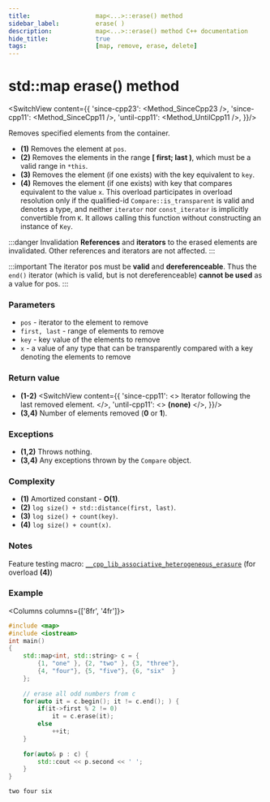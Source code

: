 ```yaml
---
title:					map<...>::erase() method
sidebar_label:			erase( )
description:			map<...>::erase() method C++ documentation
hide_title:				true
tags:					[map, remove, erase, delete]
---
```



<!----------------- Codes ---------------------->

<!-- erase() -->

# std::map erase() method

<SwitchView content={{
		'since-cpp23': <Method_SinceCpp23 />,
		'since-cpp11': <Method_SinceCpp11 />,
		'until-cpp11': <Method_UntilCpp11 />,
	}}/>

Removes specified elements from the container.

- **(1)** Removes the element at `pos`.
- **(2)** Removes the elements in the range **[ first; last )**, which must be a valid range in `*this`.
- **(3)** Removes the element (if one exists) with the key equivalent to `key`.
- **(4)** Removes the element (if one exists) with key that compares equivalent to the value `x`.
    This overload participates in overload resolution only if the qualified-id `Compare::is_transparent` is valid and denotes a type,
    and neither `iterator` nor `const_iterator` is implicitly convertible from `K`. It allows calling this function without constructing an instance of `Key`.

:::danger Invalidation
**References** and **iterators** to the erased elements are invalidated. Other references and iterators are not affected.
:::

:::important
The iterator pos must be **valid** and **dereferenceable**. Thus the `end()` iterator (which is valid, but is not dereferenceable) **cannot be used** as a value for pos.
:::

### Parameters

 - `pos` - iterator to the element to remove
 - `first, last` -	range of elements to remove
 - `key` - key value of the elements to remove
 - `x` - a value of any type that can be transparently compared with a key denoting the elements to remove

### Return value

 - **(1-2)** 
<SwitchView content={{
		'since-cpp11': <> Iterator following the last removed element. </>,
		'until-cpp11': <> <b>(none)</b> </>,
	}}/>
 - **(3,4)** Number of elements removed (**0** or **1**).

### Exceptions

 - **(1,2)** Throws nothing.
 - **(3,4)** Any exceptions thrown by the `Compare` object.

### Complexity

 - **(1)** Amortized constant - **O(1)**.
 - **(2)** `log size() + std::distance(first, last)`.
 - **(3)** `log size() + count(key)`.
 - **(4)** `log size() + count(x)`.

### Notes

Feature testing macro: [`__cpp_lib_associative_heterogeneous_erasure`](#) (for overload **(4)**)

### Example

<Columns columns={['8fr', '4fr']}>
<div>

```cpp title='Main.cpp' showLineNumbers
#include <map>
#include <iostream>
int main()
{
    std::map<int, std::string> c = {
        {1, "one" }, {2, "two" }, {3, "three"},
        {4, "four"}, {5, "five"}, {6, "six"  }
    };
 
    // erase all odd numbers from c
    for(auto it = c.begin(); it != c.end(); ) {
        if(it->first % 2 != 0)
            it = c.erase(it);
        else
            ++it;
    }
 
    for(auto& p : c) {
        std::cout << p.second << ' ';
    }
}
```

</div>
<div>

```plaintext title="Output"
two four six
```

</div>
</Columns>
